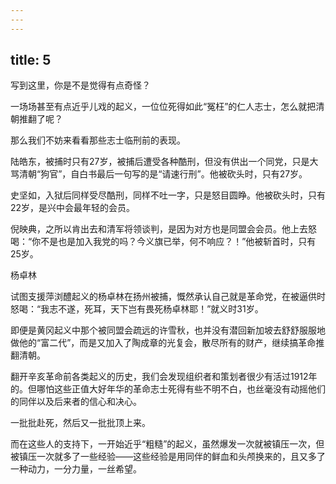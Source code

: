 ```yaml
---
---
---
```

title: 5
---



写到这里，你是不是觉得有点奇怪？

一场场甚至有点近乎儿戏的起义，一位位死得如此“冤枉”的仁人志士，怎么就把清朝推翻了呢？

那么我们不妨来看看那些志士临刑前的表现。

陆皓东，被捕时只有27岁，被捕后遭受各种酷刑，但没有供出一个同党，只是大骂清朝“狗官”，自白书最后一句写的是“请速行刑”。他被砍头时，只有27岁。

史坚如，入狱后同样受尽酷刑，同样不吐一字，只是怒目圆睁。他被砍头时，只有22岁，是兴中会最年轻的会员。

倪映典，之所以肯出去和清军将领谈判，是因为对方也是同盟会会员。他上去怒喝：“你不是也是加入我党的吗？今义旗已举，何不响应？！”他被斩首时，只有25岁。

杨卓林



试图支援萍浏醴起义的杨卓林在扬州被捕，慨然承认自己就是革命党，在被逼供时怒喝：“我志不遂，死耳，天下岂有畏死杨卓林耶！”就义时31岁。

即便是黄冈起义中那个被同盟会疏远的许雪秋，也并没有潜回新加坡去舒舒服服地做他的“富二代”，而是又加入了陶成章的光复会，散尽所有的财产，继续搞革命推翻清朝。

翻开辛亥革命前各类起义的历史，我们会发现组织者和策划者很少有活过1912年的。但哪怕这些正值大好年华的革命志士死得有些不明不白，也丝毫没有动摇他们的同伴以及后来者的信心和决心。

一批批赴死，然后又一批批顶上来。

而在这些人的支持下，一开始近乎“粗糙”的起义，虽然爆发一次就被镇压一次，但被镇压一次就多了一些经验——这些经验是用同伴的鲜血和头颅换来的，且又多了一种动力，一分力量，一丝希望。